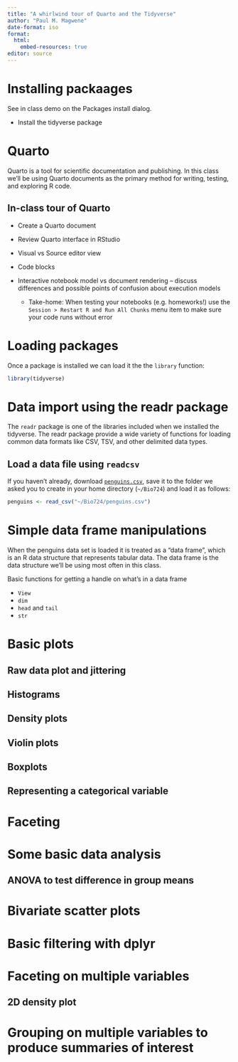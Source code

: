 ```yaml
---
title: "A whirlwind tour of Quarto and the Tidyverse"
author: "Paul M. Magwene"
date-format: iso
format: 
  html:
    embed-resources: true
editor: source
---
```


# Installing packaages

See in class demo on the Packages install dialog.

-   Install the tidyverse package



# Quarto

Quarto is a tool for scientific documentation and publishing. In this class we'll be using Quarto documents as the primary method for writing, testing, and exploring R code.

## In-class tour of Quarto

-   Create a Quarto document

-   Review Quarto interface in RStudio

-   Visual vs Source editor view

-   Code blocks

-   Interactive notebook model vs document rendering – discuss differences and possible points of confusion about execution models

    -   Take-home: When testing your notebooks (e.g. homeworks!) use the `Session > Restart R and Run All Chunks` menu item to make sure your code runs without error
    
    
# Loading packages

Once a package is installed we can load it the the `library` function:

```r
library(tidyverse)
```

    

# Data import using the readr package

The `readr` package is one of the libraries included when we installed the tidyverse. The readr package provide a wide variety of functions for loading common data formats like CSV, TSV, and other delimited data types.



## Load a data file using `readcsv`

If you haven't already, download [`penguins.csv`](), save it to the folder we asked you to create in your home directory (`~/Bio724`) and load it as follows:

```r
penguins <- read_csv("~/Bio724/penguins.csv")
```


# Simple data frame manipulations

When the penguins data set is loaded it is treated as a "data frame", which is an R data structure that represents tabular data. The data frame is the data structure we'll be using most often in this class.

Basic functions for getting a handle on what's in a data frame

-   `View`
-   `dim`
-   `head` and `tail`
-   `str`

# Basic plots

## Raw data plot and jittering


## Histograms


## Density plots


## Violin plots


## Boxplots


## Representing a categorical variable


# Faceting



# Some basic data analysis



## ANOVA to test difference in group means


# Bivariate scatter plots




# Basic filtering with dplyr



# Faceting on multiple variables


## 2D density plot


# Grouping on multiple variables to produce summaries of interest

